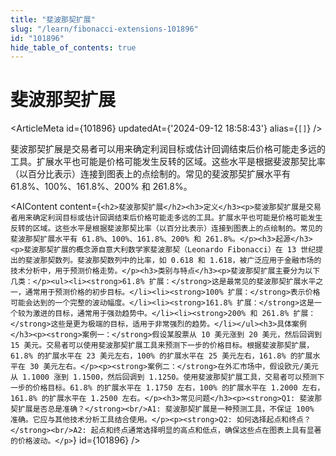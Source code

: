 ```yaml
---
title: "斐波那契扩展"
slug: "/learn/fibonacci-extensions-101896"
id: "101896"
hide_table_of_contents: true
---
```



# 斐波那契扩展

<ArticleMeta id={101896} updatedAt={'2024-09-12 18:58:43'} alias={`[]`} />
<div className='border-solid border-b border-t-0 my-4 border-[var(--ifm-color-gray-300)]' />

斐波那契扩展是交易者可以用来确定利润目标或估计回调结束后价格可能走多远的工具。扩展水平也可能是价格可能发生反转的区域。这些水平是根据斐波那契比率（以百分比表示）连接到图表上的点绘制的。常见的斐波那契扩展水平有 61.8%、100%、161.8%、200% 和 261.8%。

<AIContent content={`<h2>斐波那契扩展</h2><h3>定义</h3><p>斐波那契扩展是交易者用来确定利润目标或估计回调结束后价格可能走多远的工具。扩展水平也可能是价格可能发生反转的区域。这些水平是根据斐波那契比率（以百分比表示）连接到图表上的点绘制的。常见的斐波那契扩展水平有 61.8%、100%、161.8%、200% 和 261.8%。</p><h3>起源</h3><p>斐波那契扩展的概念源自意大利数学家斐波那契（Leonardo Fibonacci）在 13 世纪提出的斐波那契数列。斐波那契数列中的比率，如 0.618 和 1.618，被广泛应用于金融市场的技术分析中，用于预测价格走势。</p><h3>类别与特点</h3><p>斐波那契扩展主要分为以下几类：</p><ul><li><strong>61.8% 扩展：</strong>这是最常见的斐波那契扩展水平之一，通常用于预测价格的初步目标。</li><li><strong>100% 扩展：</strong>表示价格可能会达到的一个完整的波动幅度。</li><li><strong>161.8% 扩展：</strong>这是一个较为激进的目标，通常用于强劲趋势中。</li><li><strong>200% 和 261.8% 扩展：</strong>这些是更为极端的目标，适用于非常强烈的趋势。</li></ul><h3>具体案例</h3><p><strong>案例一：</strong>假设某股票从 10 美元涨到 20 美元，然后回调到 15 美元。交易者可以使用斐波那契扩展工具来预测下一步的价格目标。根据斐波那契扩展，61.8% 的扩展水平在 23 美元左右，100% 的扩展水平在 25 美元左右，161.8% 的扩展水平在 30 美元左右。</p><p><strong>案例二：</strong>在外汇市场中，假设欧元/美元从 1.1000 涨到 1.1500，然后回调到 1.1250。使用斐波那契扩展工具，交易者可以预测下一步的价格目标。61.8% 的扩展水平在 1.1750 左右，100% 的扩展水平在 1.2000 左右，161.8% 的扩展水平在 1.2500 左右。</p><h3>常见问题</h3><p><strong>Q1: 斐波那契扩展是否总是准确？</strong><br/>A1: 斐波那契扩展是一种预测工具，不保证 100% 准确。它应与其他技术分析工具结合使用。</p><p><strong>Q2: 如何选择起点和终点？</strong><br/>A2: 起点和终点通常选择明显的高点和低点，确保这些点在图表上具有显著的价格波动。</p>`} id={101896} />

